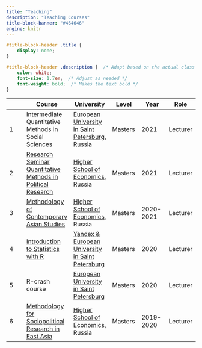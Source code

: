 ```yaml
---
title: "Teaching"
description: "Teaching Courses"
title-block-banner: "#464646"
engine: knitr 
---
```


```css

#title-block-header .title {
    display: none;
}

#title-block-header .description {  /* Adapt based on the actual class or ID */
    color: white;
    font-size: 1.7em;  /* Adjust as needed */ 
    font-weight: bold;  /* Makes the text bold */
}

```

|   | **Course** | **University** | **Level** | **Year** | Role |
|----|----|----|----|----|----|
| 1 | Intermediate Quantitative Methods in Social Sciences | [European University in Saint Petersburg](https://eusp.org/en/sociology), Russia | Masters | 2021 | Lecturer |
| 2 | [Research Seminar Quantitative Methods in Political Research](https://spb.hse.ru/en/ma/pm/courses/375308895.html) | [Higher School of Economics](https://spb.hse.ru/en/ma/pm), Russia | Masters | 2021 | Lecturer |
| 3 | [Methodology of Contemporary Asian Studies](https://spb.hse.ru/en/ma/econasia/courses/375309025.html) | [Higher School of Economics](https://spb.hse.ru/en/ma/econasia), Russia | Masters | 2020-2021 | Lecturer |
| 4 | [Introduction to Statistics with R](https://pandan.eusp.org/lecturerslist) | [Yandex & European University in Saint Petersburg](https://pandan.eusp.org/) | Masters | 2020 | Lecturer |
| 5 | R-crash course | [European University in Saint Petersburg](https://eusp.org/en/sociology) | Masters | 2020 | Lecturer |
| 6 | [Methodology for Sociopolitical Research in East Asia](https://spb.hse.ru/en/ma/econasia/courses/298723267.html) | [Higher School of Economics](https://spb.hse.ru/en/ma/econasia), Russia | Masters | 2019-2020 | Lecturer |
